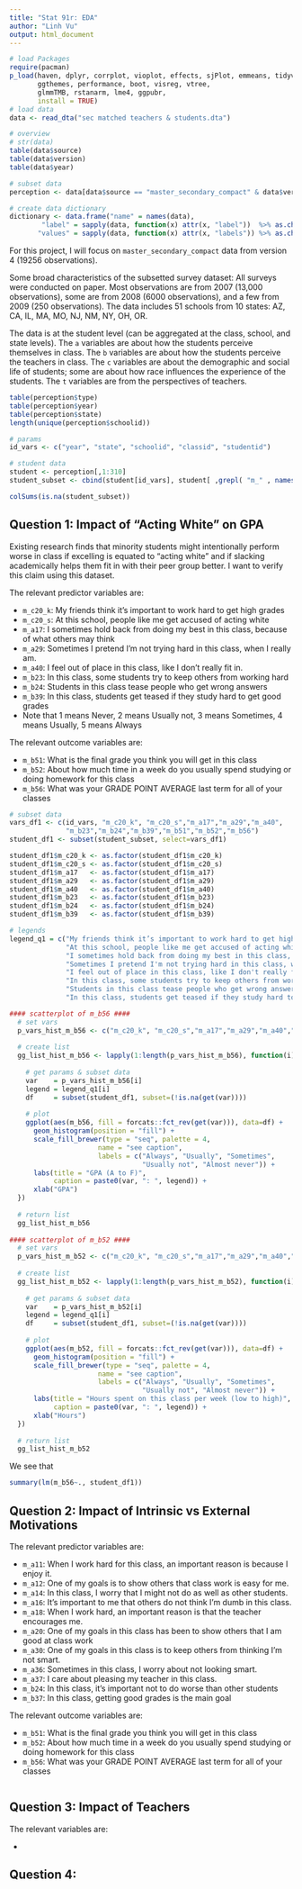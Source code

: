 ```yaml
---
title: "Stat 91r: EDA"
author: "Linh Vu"
output: html_document
---
```


```r
# load Packages
require(pacman)
p_load(haven, dplyr, corrplot, vioplot, effects, sjPlot, emmeans, tidyverse, 
       ggthemes, performance, boot, visreg, vtree,
       glmmTMB, rstanarm, lme4, ggpubr,
       install = TRUE)
# load data
data <- read_dta("sec matched teachers & students.dta")

# overview
# str(data)
table(data$source)
table(data$version)
table(data$year)

# subset data
perception <- data[data$source == "master_secondary_compact" & data$version == 4,]

# create data dictionary
dictionary <- data.frame("name" = names(data),
        "label" = sapply(data, function(x) attr(x, "label"))  %>% as.character(),
       "values" = sapply(data, function(x) attr(x, "labels")) %>% as.character())
```

For this project, I will focus on `master_secondary_compact` data from version 4 (19256 observations). 

Some broad characteristics of the subsetted survey dataset: All surveys were conducted on paper. Most observations are from 2007 (13,000 observations), some are from 2008 (6000 observations), and a few from 2009 (250 observations). The data includes 51 schools from 10 states: AZ, CA, IL, MA, MO, NJ, NM, NY, OH, OR. 

The data is at the student level (can be aggregated at the class, school, and state levels). The `a` variables are about how the students perceive themselves in class. The `b` variables are about how the students perceive the teachers in class. The `c` variables are about the demographic and social life of students; some are about how race influences the experience of the students. The `t` variables are from the perspectives of teachers. 

```r
table(perception$type)
table(perception$year)
table(perception$state)
length(unique(perception$schoolid))

# params
id_vars <- c("year", "state", "schoolid", "classid", "studentid")

# student data
student <- perception[,1:310]
student_subset <- cbind(student[id_vars], student[ ,grepl( "m_" , names(student))])

colSums(is.na(student_subset))
```


## Question 1: Impact of "Acting White" on GPA


Existing research finds that minority students might intentionally perform worse in class if excelling is equated to "acting white" and if slacking academically helps them fit in with their peer group better. I want to verify this claim using this dataset. 

The relevant predictor variables are:

* `m_c20_k`: My friends think it’s important to work hard to get high grades
* `m_c20_s`: At this school, people like me get accused of acting white
* `m_a17`: I sometimes hold back from doing my best in this class, because of what others may think
* `m_a29`: Sometimes I pretend I'm not trying hard in this class, when I really am.
* `m_a40`: I feel out of place in this class, like I don't really fit in.
* `m_b23`: In this class, some students try to keep others from working hard
* `m_b24`: Students in this class tease people who get wrong answers
* `m_b39`: In this class, students get teased if they study hard to get good grades
* Note that 1 means Never, 2 means Usually not, 3 means Sometimes, 4 means Usually, 5 means Always

The relevant outcome variables are:

* `m_b51`: What is the final grade you think you will get in this class
* `m_b52`: About how much time in a week do you usually spend studying or doing homework for this class
* `m_b56`: What was your GRADE POINT AVERAGE last term for all of your classes

```r
# subset data
vars_df1 <- c(id_vars, "m_c20_k", "m_c20_s","m_a17","m_a29","m_a40",
              "m_b23","m_b24","m_b39","m_b51","m_b52","m_b56")
student_df1 <- subset(student_subset, select=vars_df1)

student_df1$m_c20_k <- as.factor(student_df1$m_c20_k)
student_df1$m_c20_s <- as.factor(student_df1$m_c20_s)
student_df1$m_a17   <- as.factor(student_df1$m_a17)
student_df1$m_a29   <- as.factor(student_df1$m_a29)
student_df1$m_a40   <- as.factor(student_df1$m_a40)
student_df1$m_b23   <- as.factor(student_df1$m_b23)
student_df1$m_b24   <- as.factor(student_df1$m_b24)
student_df1$m_b39   <- as.factor(student_df1$m_b39)

# legends
legend_q1 = c("My friends think it’s important to work hard to get high grades", 
              "At this school, people like me get accused of acting white",
              "I sometimes hold back from doing my best in this class, because of what others may think",
              "Sometimes I pretend I'm not trying hard in this class, when I really am.",
              "I feel out of place in this class, like I don't really fit in.",
              "In this class, some students try to keep others from working hard",
              "Students in this class tease people who get wrong answers",
              "In this class, students get teased if they study hard to get good grades")

#### scatterplot of m_b56 ####
  # set vars
  p_vars_hist_m_b56 <- c("m_c20_k", "m_c20_s","m_a17","m_a29","m_a40","m_b23","m_b24","m_b39")
  
  # create list
  gg_list_hist_m_b56 <- lapply(1:length(p_vars_hist_m_b56), function(i){
    
    # get params & subset data
    var    = p_vars_hist_m_b56[i]
    legend = legend_q1[i]
    df     = subset(student_df1, subset=(!is.na(get(var))))
      
    # plot
    ggplot(aes(m_b56, fill = forcats::fct_rev(get(var))), data=df) + 
      geom_histogram(position = "fill") +
      scale_fill_brewer(type = "seq", palette = 4,
                      name = "see caption",
                      labels = c("Always", "Usually", "Sometimes", 
                                 "Usually not", "Almost never")) +
      labs(title = "GPA (A to F)",
           caption = paste0(var, ": ", legend)) +
      xlab("GPA")
  })
  
  # return list
  gg_list_hist_m_b56
  
#### scatterplot of m_b52 ####
  # set vars
  p_vars_hist_m_b52 <- c("m_c20_k", "m_c20_s","m_a17","m_a29","m_a40","m_b23","m_b24","m_b39")
  
  # create list
  gg_list_hist_m_b52 <- lapply(1:length(p_vars_hist_m_b52), function(i){
    
    # get params & subset data
    var    = p_vars_hist_m_b52[i]
    legend = legend_q1[i]
    df     = subset(student_df1, subset=(!is.na(get(var))))
      
    # plot
    ggplot(aes(m_b52, fill = forcats::fct_rev(get(var))), data=df) + 
      geom_histogram(position = "fill") +
      scale_fill_brewer(type = "seq", palette = 4,
                      name = "see caption",
                      labels = c("Always", "Usually", "Sometimes", 
                                 "Usually not", "Almost never")) +
      labs(title = "Hours spent on this class per week (low to high)",
           caption = paste0(var, ": ", legend)) +
      xlab("Hours")
  })
  
  # return list
  gg_list_hist_m_b52 
```

We see that 

```r
summary(lm(m_b56~., student_df1))
```


## Question 2: Impact of Intrinsic vs External Motivations 

The relevant predictor variables are:

* `m_a11`: When I work hard for this class, an important reason is because I enjoy it.
* `m_a12`: One of my goals is to show others that class work is easy for me.
* `m_a14`: In this class, I worry that I might not do as well as other students.
* `m_a16`: It's important to me that others do not think I'm dumb in this class.
* `m_a18`: When I work hard, an important reason is that the teacher encourages me.
* `m_a20`: One of my goals in this class has been to show others that I am good at class work
* `m_a30`: One of my goals in this class is to keep others from thinking I'm not smart.
* `m_a36`: Sometimes in this class, I worry about not looking smart.
* `m_a37`: I care about pleasing my teacher in this class.
* `m_b24`: In this class, it's important not to do worse than other students
* `m_b37`: In this class, getting good grades is the main goal

The relevant outcome variables are:

* `m_b51`: What is the final grade you think you will get in this class
* `m_b52`: About how much time in a week do you usually spend studying or doing homework for this class
* `m_b56`: What was your GRADE POINT AVERAGE last term for all of your classes

```r

```


## Question 3: Impact of Teachers

The relevant variables are:

* 


## Question 4: 


